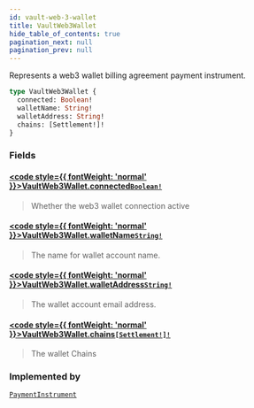 ```yaml
---
id: vault-web-3-wallet
title: VaultWeb3Wallet
hide_table_of_contents: true
pagination_next: null
pagination_prev: null
---
```








Represents a web3 wallet billing agreement payment instrument.

```graphql
type VaultWeb3Wallet {
  connected: Boolean!
  walletName: String!
  walletAddress: String!
  chains: [Settlement!]!
}
```


### Fields

#### [<code style={{ fontWeight: 'normal' }}>VaultWeb3Wallet.<b>connected</b></code>](#)<Bullet />[`Boolean!`](/scalars/boolean) <Badge class="secondary" text="non-null"/> <Badge class="secondary" text="scalar"/>
> Whether the web3 wallet connection active
> 

#### [<code style={{ fontWeight: 'normal' }}>VaultWeb3Wallet.<b>walletName</b></code>](#)<Bullet />[`String!`](/scalars/string) <Badge class="secondary" text="non-null"/> <Badge class="secondary" text="scalar"/>
> The name for wallet account name.
> 

#### [<code style={{ fontWeight: 'normal' }}>VaultWeb3Wallet.<b>walletAddress</b></code>](#)<Bullet />[`String!`](/scalars/string) <Badge class="secondary" text="non-null"/> <Badge class="secondary" text="scalar"/>
> The wallet account email address.
> 

#### [<code style={{ fontWeight: 'normal' }}>VaultWeb3Wallet.<b>chains</b></code>](#)<Bullet />[`[Settlement!]!`](/enums/settlement) <Badge class="secondary" text="non-null"/> <Badge class="secondary" text="enum"/>
> The wallet Chains
> 



### Implemented by

[`PaymentInstrument`](/unions/payment-instrument)  <Badge class="secondary" text="union"/>




